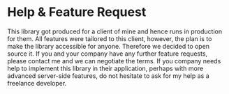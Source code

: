 
<Meta title="Getting Started/Help & Feature Request" />

# Help & Feature Request

This library got produced for a client of mine and hence runs in production for them. All features were tailored to this client, however, the plan is to make the library accessible for anyone. Therefore we decided to open source it. If you and your company have any further feature requests, please contact me and we can negotiate the terms. If you company needs help to implement this library in their application, perhaps with more advanced server-side features, do not hesitate to ask for my help as a freelance developer.
